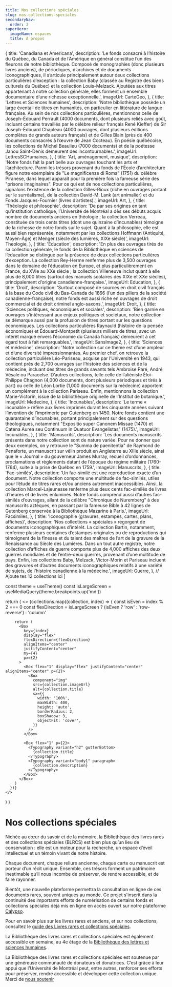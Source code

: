 ```yaml
---
title: Nos collections spéciales
slug: nos-collections-speciales
secondaryNav:
  order: 3
superHero:
  imageName: espaces
  title: À propos
---
```





  {
    title: 'Canadiana et Americana',
    description: 'Le fonds consacré à l’histoire du Québec, du Canada et de l’Amérique en général constitue l’un des fleurons de notre bibliothèque. Composé de monographies (donc plusieurs livres anciens), de périodiques, d’archives et de documents iconographiques, il s’articule principalement autour deux collections particulières d’exception : la collection Baby (classée au Registre des biens culturels du Québec) et la collection Louis-Melzack. Ajoutées aux titres appartenant à notre collection générale, elles forment un ensemble documentaire d’une richesse exceptionnelle.',
    imageUrl: CarteGeo,
  },
   {
    title: 'Lettres et Sciences humaines',
    description: 'Notre bibliothèque possède un large éventail de titres en humanités, en particulier en littérature de langue française. Au sein de nos collections particulières, mentionnons celle de Joseph-Édouard Perrault (4000 documents, dont plusieurs reliés avec goût, incluant certains travaillés par le célèbre relieur français René Kieffer) de Sir Joseph-Édouard Chapleau (4000 ouvrages, dont plusieurs éditions complètes de grands auteurs français) et de Gilles Blain (près de 400 documents consacrés à l’œuvre de Jean Cocteau). En poésie québécoise, les collections de Michel Beaulieu (7000 documents) et de la poétesse Janou Saint-Denis demeurent des incontournables.',
    imageUrl: LettresSCHumaines,
  },
  {
    title: 'Art, aménagement, musique',
    description: 'Notre fonds fait la part belle aux ouvrages touchant les arts et l’architecture. Parmi les trésors provenant du fonds de l’École d’architecture figure notre exemplaire de "Le magnificenze di Roma" (1751) du célèbre Piranese, dans lequel apparaît pour la première fois la fameuse série des "prisons imaginaires". Pour ce qui est de nos collections particulières, signalons l’existence de la collection Gilles-Rioux (riche en ouvrages portant sur le surréalisme), de la collection David-M. Lank (art animalier) et du Fonds Jacques-Fournier (livres d’artistes).',
    imageUrl: Art,
  },
  {
    title: 'Théologie et philosophie',
    description: 'De par ses origines en tant qu’institution catholique, l’Université de Montréal a dès ses débuts acquis nombre de documents anciens en théologie ; la collection Verreau, constituée de trois cents titres (dont une quinzaine d’incunables) témoigne de la richesse de notre fonds sur le sujet. Quant à la philosophie, elle est aussi bien représentée, notamment par les collections Hoffmann (Antiquité, Moyen-Âge) et Menger (siècle des lumières, XIXe siècle)',
    imageUrl: Theologie,
  },
  {
    title: 'Éducation',
    description: 'En plus des ouvrages tirés de sa collection générale, le fonds de la Bibliothèque en sciences de l’éducation se distingue par la présence de deux collections particulières d’exception. La collection Rey-Herme renferme plus de 3,500 ouvrages dans le domaine de l’éducation en Europe, et plus particulièrement en France, du XVIe au XXe siècle ; la collection Villeneuve inclut quant à elle plus de 8,000 titres (surtout des manuels scolaires des XIXe et XXe siècles), principalement d’origine canadienne-française.',
    imageUrl: Education,
  },
  {
    title: 'Droit',
    description: 'Surtout composé de sources en droit civil français à la base du Code civil du Bas-Canada de 1866 (l’un des piliers de la société canadienne-française), notre fonds est aussi riche en ouvrages de droit commercial et de droit criminel anglo-saxons.',
    imageUrl: Droit,
  },
  {
    title: 'Sciences politiques, économiques et sociales',
    description: 'Bien garnie en ouvrages s’intéressant aux enjeux politiques et sociétaux, notre collection se démarque aussi par la profusion de titres portant sur les questions économiques. Les collections particulières Raynauld (histoire de la pensée économique) et Édouard-Montpetit (plusieurs milliers de titres, avec un intérêt marqué envers l’économie du Canada français) demeurent à cet égard tout à fait remarquables.',
    imageUrl: SansImage2,
  },
  {
    title: 'Sciences et médecine',
    description: 'Notre collection sur ce thème est d’une ampleur et d’une diversité impressionnantes. Au premier chef, on retrouve la collection particulière Léo-Pariseau, acquise par l’Université en 1943, qui contient près de 2,700 ouvrages sur l’histoire des sciences et de la médecine, incluant des titres de grands savants tels Ambroise Paré, André Vésale ou Paracelse. D’autres collections, telle celle de l’aliéniste Éloi-Philippe Chagnon (4,000 documents, dont plusieurs périodiques et tirés à part) ou celle de Léon Lortie (1,000 documents sur la médecine) apportent un complément à la collection Pariseau. Enfin, mentionnons la collection Marie-Victorin, issue de la bibliothèque originelle de l’Institut de botanique.',
    imageUrl: Medecine,
  },
  {
    title: 'Incunables',
    description: 'Le terme « incunable » réfère aux livres imprimés durant les cinquante années suivant l’invention de l’imprimerie par Gutenberg en 1450. Notre fonds contient une quarantaine d’incunables, portant principalement sur des questions théologiques, notamment "Expositio super Canonem Missae (1470) et Catena Aurea seu Continuum in Quatuor Evangelistas" (1475).',
    imageUrl: Incunables,
  },
  {
    title: 'Manuscrits',
    description: 'Les documents manuscrits présents dans notre collection sont de nature variée. Pour ne donner que deux exemples, on y retrouve le "Summa de paenitentia" de Raymond de Penaforte, un manuscrit sur vélin produit en Angleterre au XIIIe siècle, ainsi que le « Journal » du gouverneur James Murray, recueil d’ordonnances, proclamations et règlements datant de l’époque du régime militaire (1760-1764), suite à la prise de Québec en 1759.',
    imageUrl: Manuscrits,
  },
  {
    title: 'Fac-similés',
    description: 'Un fac-similé est une reproduction exacte d’un document. Notre collection comporte une multitude de fac-similés, utiles pour l’étude de titres rares et/ou anciens autrement inaccessibles. Ainsi, la collection Marcel-Lajeunesse renferme plus deux cents fac-similés de livres d’heures et de livres enluminés. Notre fonds comprend aussi d’autres fac-similés d’ouvrages, allant de la célèbre "Chronique de Nuremberg" à des manuscrits aztèques, en passant par la fameuse Bible à 42 lignes de Gutenberg conservée à la Bibliothèque Mazarine à Paris.',
    imageUrl: Facsimiles,
  },
  {
    title: 'Iconographie (gravures, estampes, cartes, plans, affiches)',
    description: 'Nos collections « spéciales » regorgent de documents iconographiques d’intérêt. La collection Bartin, notamment, renferme plusieurs centaines d’estampes originales ou de reproductions qui témoignent de la finesse et du talent des maîtres de l’art de la gravure de la Renaissance au Siècle des Lumières. Dans un tout autre registre, notre collection d’affiches de guerre comporte plus de 4,000 affiches des deux guerres mondiales et de l’entre-deux guerres, provenant d’une multitude de pays. Enfin, les collections Baby, Melzack, Victor-Morin et Pariseau incluent des gravures et d’autres documents iconographiques relatifs à une variété de sujets, de l’histoire canadienne à la médecine.',
    imageUrl: Guerre,
  },
  // Ajoute tes 12 collections ici
]

  const theme = useTheme()
  const isLargeScreen = useMediaQuery(theme.breakpoints.up('md'))

  return (
    <>
      {collections.map((collection, index) => {
        const isEven = index % 2 === 0
        const flexDirection = isLargeScreen ? (isEven ? 'row' : 'row-reverse') : 'column'

        return (
          <Box
            key={index}
            display="flex"
            flexDirection={flexDirection}
            alignItems="center"
            justifyContent="center"
            my={4}
            px={2}
          >
            <Box flex="1" display="flex" justifyContent="center" alignItems="center" p={2}>
              <Box
                component="img"
                src={collection.imageUrl}
                alt={collection.title}
                sx={{
                  width: '100%',
                  maxWidth: 400,
                  height: 'auto',
                  borderRadius: 2,
                  boxShadow: 3,
                  objectFit: 'cover',
                }}
              />
            </Box>

            <Box flex="1" p={2}>
              <Typography variant="h2" gutterBottom>
                {collection.title}
              </Typography>
              <Typography variant="body1" paragraph>
                {collection.description}
              </Typography>
            </Box>
          </Box>
        )
      })}
    </>
  )
}

# Nos collections spéciales

Nichée au cœur du savoir et de la mémoire, la Bibliothèque des livres rares et des collections spéciales (BLRCS) est bien plus qu’un lieu de conservation : elle est un moteur pour la recherche, un espace d’éveil intellectuel et un témoin vivant de notre histoire.

Chaque document, chaque reliure ancienne, chaque carte ou manuscrit est porteur d’un récit unique. Ensemble, ces trésors forment un patrimoine inestimable qu’il nous incombe de préserver, de rendre accessible, et de faire rayonner. 

Bientôt, une nouvelle plateforme permettra la consultation en ligne de ces documents rares, souvent uniques au monde. Ce projet s'inscrit dans la continuité des importants efforts de numérisation de certains fonds et collections spéciales déjà mis en ligne en accès ouvert sur notre plateforme [Calypso](https://calypso.bib.umontreal.ca/).

Pour en savoir plus sur les livres rares et anciens, et sur nos collections, consultez le [guide des Livres rares et collections spéciales](https://boite-outils.bib.umontreal.ca/trouver-evaluer/livres-rares-collections-speciales).

La Bibliothèque des livres rares et collections spéciales est également accessible en semaine, au 4e étage de la [Bibliothèque des lettres et sciences humaines](https://bib.umontreal.ca/nous-joindre). 

La Bibliothèque des livres rares et collections spéciales est soutenue par une généreuse communauté de donateurs et donatrices. C’est grâce à leur appui que l’Université de Montréal peut, entre autres, renforcer ses efforts pour préserver, rendre accessible et développer cette collection unique. Merci de [nous soutenir](../nous-soutenir/) 


<CollectionsDisplay />
